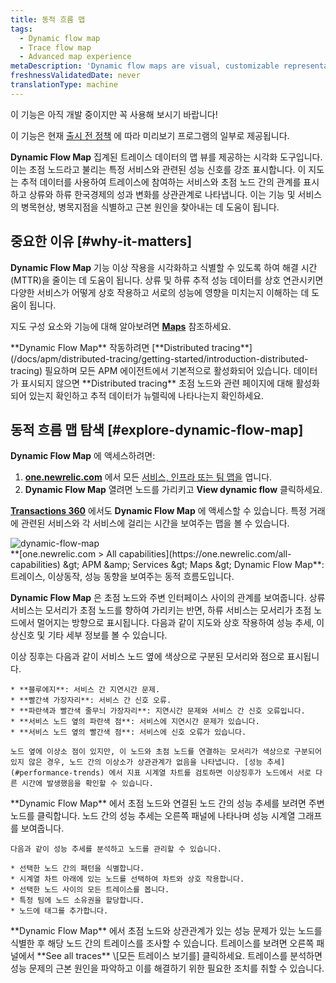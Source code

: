 ```yaml
---
title: 동적 흐름 맵
tags:
  - Dynamic flow map
  - Trace flow map
  - Advanced map experience
metaDescription: 'Dynamic flow maps are visual, customizable representations of your aggregated trace data.'
freshnessValidatedDate: never
translationType: machine
---
```


<Callout title="시사">
  이 기능은 아직 개발 중이지만 꼭 사용해 보시기 바랍니다!

  이 기능은 현재 [출시 전 정책](/docs/licenses/license-information/referenced-policies/new-relic-pre-release-policy) 에 따라 미리보기 프로그램의 일부로 제공됩니다.
</Callout>

<DNT>**Dynamic Flow Map**</DNT> 집계된 트레이스 데이터의 맵 뷰를 제공하는 시각화 도구입니다. 이는 초점 노드라고 불리는 특정 서비스와 관련된 성능 신호를 강조 표시합니다. 이 지도는 추적 데이터를 사용하여 트레이스에 참여하는 서비스와 초점 노드 간의 관계를 표시하고 상류와 하류 한국경제의 성과 변화를 상관관계로 나타냅니다. 이는 기능 및 서비스의 병목현상, 병목지점을 식별하고 근본 원인을 찾아내는 데 도움이 됩니다.

## 중요한 이유 [#why-it-matters]

<DNT>**Dynamic Flow Map**</DNT> 기능 이상 작용을 시각화하고 식별할 수 있도록 하여 해결 시간(MTTR)을 줄이는 데 도움이 됩니다. 상류 및 하류 추적 성능 데이터를 상호 연관시키면 다양한 서비스가 어떻게 상호 작용하고 서로의 성능에 영향을 미치는지 이해하는 데 도움이 됩니다.

지도 구성 요소와 기능에 대해 알아보려면 [<DNT>**Maps**</DNT>](/docs/service-architecture-intelligence/maps/advanced-maps) 참조하세요.

<Callout variant="important">
  <DNT>**Dynamic Flow Map**</DNT> 작동하려면 [<DNT>**Distributed tracing**</DNT>](/docs/apm/distributed-tracing/getting-started/introduction-distributed-tracing) 필요하며 모든 APM 에이전트에서 기본적으로 활성화되어 있습니다. 데이터가 표시되지 않으면 <DNT>**Distributed tracing**</DNT> 초점 노드와 관련 페이지에 대해 활성화되어 있는지 확인하고 추적 데이터가 뉴렐릭에 나타나는지 확인하세요.
</Callout>

## 동적 흐름 맵 탐색 [#explore-dynamic-flow-map]

<DNT>**Dynamic Flow Map**</DNT> 에 액세스하려면:

1. <DNT>**[one.newrelic.com](https://one.newrelic.com)**</DNT> 에서 모든 [서비스, 인프라 또는 팀 맵을](/docs/service-architecture-intelligence/maps/advanced-maps) 엽니다.
2. <DNT>**Dynamic Flow Map**</DNT> 열려면 노드를 가리키고 <DNT>**View dynamic flow**</DNT> 클릭하세요.

[<DNT>**Transactions 360**</DNT>](/docs/apm/transactions/workload-performance-monitoring/transaction-workloads/) 에서도 <DNT>**Dynamic Flow Map**</DNT> 에 액세스할 수 있습니다. 특정 거래에 관련된 서비스와 각 서비스에 걸리는 시간을 보여주는 맵을 볼 수 있습니다.

<img title="dynamic-flow-map" alt="dynamic-flow-map" src="/images/dynamic-flow-map.webp" />

<figcaption>
  <DNT>**[one.newrelic.com &gt; All capabilities](https://one.newrelic.com/all-capabilities) &amp;gt; APM &amp;amp; Services &amp;gt; Maps &amp;gt; Dynamic Flow Map**</DNT>: 트레이스, 이상동작, 성능 동향을 보여주는 동적 흐름도입니다.
</figcaption>

<DNT>**Dynamic Flow Map**</DNT> 은 초점 노드와 주변 인터페이스 사이의 관계를 보여줍니다. 상류 서비스는 모서리가 초점 노드를 향하여 가리키는 반면, 하류 서비스는 모서리가 초점 노드에서 멀어지는 방향으로 표시됩니다. 다음과 같이 지도와 상호 작용하여 성능 추세, 이상신호 및 기타 세부 정보를 볼 수 있습니다.

<CollapserGroup>
  <Collapser id="anomalies" title="이상신호 분석">
    이상 징후는 다음과 같이 서비스 노드 옆에 색상으로 구분된 모서리와 점으로 표시됩니다.

    * **블루에지**: 서비스 간 지연시간 문제.
    * **빨간색 가장자리**: 서비스 간 신호 오류.
    * **파란색과 빨간색 줄무늬 가장자리**: 지연시간 문제와 서비스 간 신호 오류입니다.
    * **서비스 노드 옆의 파란색 점**: 서비스에 지연시간 문제가 있습니다.
    * **서비스 노드 옆의 빨간색 점**: 서비스에 신호 오류가 있습니다.

    노드 옆에 이상소 점이 있지만, 이 노드와 초점 노드를 연결하는 모서리가 색상으로 구분되어 있지 않은 경우, 노드 간의 이상소가 상관관계가 없음을 나타냅니다. [성능 추세](#performance-trends) 에서 지표 시계열 차트를 검토하면 이상징후가 노드에서 서로 다른 시간에 발생했음을 확인할 수 있습니다.
  </Collapser>

  <Collapser id="performance-trends" title="성과 추세 보기">
    <DNT>**Dynamic Flow Map**</DNT> 에서 초점 노드와 연결된 노드 간의 성능 추세를 보려면 주변 노드를 클릭합니다. 노드 간의 성능 추세는 오른쪽 패널에 나타나며 성능 시계열 그래프를 보여줍니다.

    다음과 같이 성능 추세를 분석하고 노드를 관리할 수 있습니다.

    * 선택한 노드 간의 패턴을 식별합니다.
    * 시계열 차트 아래에 있는 노드를 선택하여 차트와 상호 작용합니다.
    * 선택한 노드 사이의 모든 트레이스를 봅니다.
    * 특정 팀에 노드 소유권을 할당합니다.
    * 노드에 태그를 추가합니다.
  </Collapser>

  <Collapser id="investigate-issues" title="문제를 조사하다">
    <DNT>**Dynamic Flow Map**</DNT> 에서 초점 노드와 상관관계가 있는 성능 문제가 있는 노드를 식별한 후 해당 노드 간의 트레이스를 조사할 수 있습니다. 트레이스를 보려면 오른쪽 패널에서 **See all traces** \[모든 트레이스 보기를] 클릭하세요. 트레이스를 분석하면 성능 문제의 근본 원인을 파악하고 이를 해결하기 위한 필요한 조치를 취할 수 있습니다.
  </Collapser>
</CollapserGroup>